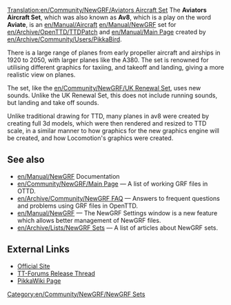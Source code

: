 [[Translation:en/Community/NewGRF/Aviators Aircraft Set]]
{{fr/Traduction|en/Community/NewGRF/Aviators Aircraft Set|0}}
{{en/Community/NewGRF/Infobox NewGRF|setname= Aviators Aircraft Set
|screenshot= en/Community/NewGRF/Av8.png
|artist= Pikkabird
|coder= Pikkabird
|focus= en/Community/NewGRF/Addons Aircraft
|homepage= www.pikkarail.com/ttdp/av8/
|homepagename= Aviators Aircraft Set for TTDPatch and OpenTTD
|copyright= copyrighted
}}
The '''Aviators Aircraft Set''', which was also known as '''Av8''', which is a play on the word '''Aviate''', is an [[en/Manual/Aircraft]] [[en/Manual/NewGRF]] set for [[en/Archive/OpenTTD/TTDPatch]] and [[en/Manual/Main Page]] created by [[en/Archive/Community/Users/PikkaBird]]. 

There is a large range of planes from early propeller aircraft and airships in 1920 to 2050, with larger planes like the A380. The set is renowned for utilising different graphics for taxiing, and takeoff and landing, giving a more realistic view on planes.

The set, like the [[en/Community/NewGRF/UK Renewal Set]], uses new sounds. Unlike the UK Renewal Set, this does not include running sounds, but landing and take off sounds.

Unlike traditional drawing for TTD, many planes in av8 were created by creating full 3d models, which were then rendered and resized to TTD scale, in a similar manner to how graphics for the new graphics engine will be created, and how Locomotion's graphics were created. 

== See also ==
* [[en/Manual/NewGRF]] Documentation
* [[en/Community/NewGRF/Main Page]] &mdash; A list of working GRF files in OTTD.
* [[en/Archive/Community/NewGRF FAQ]] &mdash; Answers to frequent questions and problems using GRF files in OpenTTD.
* [[en/Manual/NewGRF]] &mdash; The NewGRF Settings window is a new feature which allows better management of NewGRF files. 
* [[en/Archive/Lists/NewGRF Sets]] &mdash; A list of articles about NewGRF sets.

==External Links==
*[http://www.pikkarail.com/ttdp/av8/ Official Site]
*[http://www.tt-forums.net/viewtopic.php?t=27993 TT-Forums Release Thread]
*[http://users.tt-forums.net/pikka/wiki/index.php?title=Aviators_Aircraft_Set PikkaWiki Page]


[[Category:en/Community/NewGRF/NewGRF Sets]]